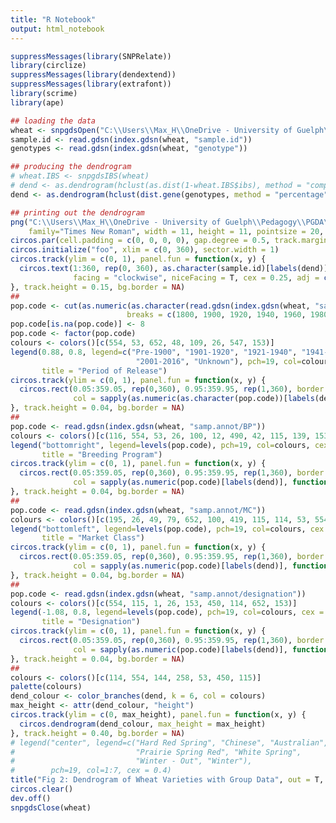 ```yaml
---
title: "R Notebook"
output: html_notebook
---
```



```r
suppressMessages(library(SNPRelate))
library(circlize)
suppressMessages(library(dendextend))
suppressMessages(library(extrafont))
library(scrime)
library(ape)

## loading the data
wheat <- snpgdsOpen("C:\\Users\\Max_H\\OneDrive - University of Guelph\\Pedagogy\\PGDA\\Data\\Formatted\\wheat_phys.gds")
sample.id <- read.gdsn(index.gdsn(wheat, "sample.id"))
genotypes <- read.gdsn(index.gdsn(wheat, "genotype"))
```


```r
## producing the dendrogram
# wheat.IBS <- snpgdsIBS(wheat)
# dend <- as.dendrogram(hclust(as.dist(1-wheat.IBS$ibs), method = "complete"))
dend <- as.dendrogram(hclust(dist.gene(genotypes, method = "percentage"), method = "complete"))
```


```r
## printing out the dendrogram
png("C:\\Users\\Max_H\\OneDrive - University of Guelph\\Pedagogy\\PGDA\\Analysis\\Figures\\dend\\dend_compact_complete.png",
    family="Times New Roman", width = 11, height = 11, pointsize = 20, units = "in", res = 300)
circos.par(cell.padding = c(0, 0, 0, 0), gap.degree = 0.5, track.margin = c(0.005, 0.005))
circos.initialize("foo", xlim = c(0, 360), sector.width = 1)
circos.track(ylim = c(0, 1), panel.fun = function(x, y) {
  circos.text(1:360, rep(0, 360), as.character(sample.id)[labels(dend)],
              facing = "clockwise", niceFacing = T, cex = 0.25, adj = c(0, -0.1), font = 2)
}, track.height = 0.15, bg.border = NA)
##
pop.code <- cut(as.numeric(as.character(read.gdsn(index.gdsn(wheat, "samp.annot/Year")))),
                          breaks = c(1800, 1900, 1920, 1940, 1960, 1980, 2000, 2020), labels = F)
pop.code[is.na(pop.code)] <- 8
pop.code <- factor(pop.code)
colours <- colors()[c(554, 53, 652, 48, 109, 26, 547, 153)]
legend(0.88, 0.8, legend=c("Pre-1900", "1901-1920", "1921-1940", "1941-1960", "1961-1980", "1981-2000", 
                            "2001-2016", "Unknown"), pch=19, col=colours, cex = 0.45, bg = colors()[468],
       title = "Period of Release")
circos.track(ylim = c(0, 1), panel.fun = function(x, y) {
  circos.rect(0.05:359.05, rep(0,360), 0.95:359.95, rep(1,360), border = colors()[468], lwd = 0.6,
              col = sapply(as.numeric(as.character(pop.code))[labels(dend)], function(x) { return(colours[x]) } ))
}, track.height = 0.04, bg.border = NA)
##
pop.code <- read.gdsn(index.gdsn(wheat, "samp.annot/BP"))
colours <- colors()[c(116, 554, 53, 26, 100, 12, 490, 42, 115, 139, 153, 451, 652, 114, 195, 557, 79, 48)]
legend("bottomright", legend=levels(pop.code), pch=19, col=colours, cex = 0.35, bg = colors()[142],
       title = "Breeding Program")
circos.track(ylim = c(0, 1), panel.fun = function(x, y) {
  circos.rect(0.05:359.05, rep(0,360), 0.95:359.95, rep(1,360), border = colors()[142], lwd = 0.6,
              col = sapply(as.numeric(pop.code)[labels(dend)], function(x) { return(colours[x]) } ))
}, track.height = 0.04, bg.border = NA)
##
pop.code <- read.gdsn(index.gdsn(wheat, "samp.annot/MC"))
colours <- colors()[c(195, 26, 49, 79, 652, 100, 419, 115, 114, 53, 554, 450, 153)]
legend("bottomleft", legend=levels(pop.code), pch=19, col=colours, cex = 0.45, bg = colors()[105],
       title = "Market Class")
circos.track(ylim = c(0, 1), panel.fun = function(x, y) {
  circos.rect(0.05:359.05, rep(0,360), 0.95:359.95, rep(1,360), border = colors()[105], lwd = 0.6,
              col = sapply(as.numeric(pop.code)[labels(dend)], function(x) { return(colours[x]) } ))
}, track.height = 0.04, bg.border = NA)
##
pop.code <- read.gdsn(index.gdsn(wheat, "samp.annot/designation"))
colours <- colors()[c(554, 115, 1, 26, 153, 450, 114, 652, 153)]
legend(-1.08, 0.8, legend=levels(pop.code), pch=19, col=colours, cex = 0.45, bg = colors()[525],
       title = "Designation")
circos.track(ylim = c(0, 1), panel.fun = function(x, y) {
  circos.rect(0.05:359.05, rep(0,360), 0.95:359.95, rep(1,360), border = colors()[525], lwd = 0.6,
              col = sapply(as.numeric(pop.code)[labels(dend)], function(x) { return(colours[x]) } ))
}, track.height = 0.04, bg.border = NA)
##
colours <- colors()[c(114, 554, 144, 258, 53, 450, 115)]
palette(colours)
dend_colour <- color_branches(dend, k = 6, col = colours)
max_height <- attr(dend_colour, "height")
circos.track(ylim = c(0, max_height), panel.fun = function(x, y) {
  circos.dendrogram(dend_colour, max_height = max_height)
}, track.height = 0.40, bg.border = NA)
# legend("center", legend=c("Hard Red Spring", "Chinese", "Australian", 
#                           "Prairie Spring Red", "White Spring", 
#                           "Winter - Out", "Winter"), 
#        pch=19, col=1:7, cex = 0.4)
title("Fig 2: Dendrogram of Wheat Varieties with Group Data", out = T, cex = 1.5, line = -1)
circos.clear()
dev.off()
snpgdsClose(wheat)
```

